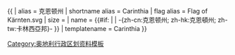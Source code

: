 {{ {{{1<noinclude>|country showdata</noinclude>}}}
| alias = 克恩顿州
| shortname alias = Carinthia
| flag alias = Flag of Kärnten.svg
| size = {{{size|}}}
| name = {{#if: {{{name|}}} | {{{name|}}} | -{zh-cn:克恩顿州; zh-hk:克恩頓州; zh-tw:卡林西亞邦}- }}
<noinclude>
| templatename = Carinthia
</noinclude>
}}<noinclude>
[[Category:奥地利行政区划资料模板]]
</noinclude>